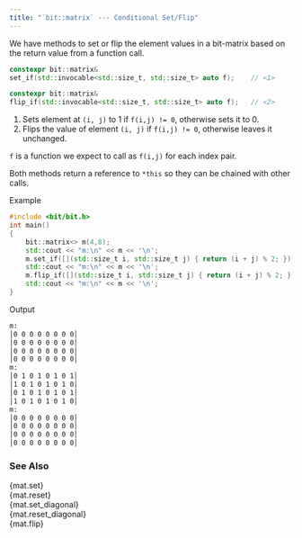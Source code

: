 ```yaml
---
title: "`bit::matrix` --- Conditional Set/Flip"
---
```


We have methods to set or flip the element values in a bit-matrix based on the return value from a function call.

```cpp
constexpr bit::matrix&
set_if(std::invocable<std::size_t, std::size_t> auto f);    // <1>

constexpr bit::matrix&
flip_if(std::invocable<std::size_t, std::size_t> auto f);   // <2>
```
1. Sets element at `(i, j)` to 1 if `f(i,j) != 0`, otherwise sets it to 0.
2. Flips the value of element `(i, j)` if `f(i,j) != 0`, otherwise leaves it unchanged.

`f` is a function we expect to call as `f(i,j)` for each index pair.

Both methods return a reference to `*this` so they can be chained with other calls.

[Example]{.bt}
```cpp
#include <bit/bit.h>
int main()
{
    bit::matrix<> m(4,8);
    std::cout << "m:\n" << m << '\n';
    m.set_if([](std::size_t i, std::size_t j) { return (i + j) % 2; });
    std::cout << "m:\n" << m << '\n';
    m.flip_if([](std::size_t i, std::size_t j) { return (i + j) % 2; });
    std::cout << "m:\n" << m << '\n';
}
```

[Output]{.bt}
```bash
m:
│0 0 0 0 0 0 0 0│
│0 0 0 0 0 0 0 0│
│0 0 0 0 0 0 0 0│
│0 0 0 0 0 0 0 0│
m:
│0 1 0 1 0 1 0 1│
│1 0 1 0 1 0 1 0│
│0 1 0 1 0 1 0 1│
│1 0 1 0 1 0 1 0│
m:
│0 0 0 0 0 0 0 0│
│0 0 0 0 0 0 0 0│
│0 0 0 0 0 0 0 0│
│0 0 0 0 0 0 0 0│
```

### See Also
{mat.set}               \
{mat.reset}             \
{mat.set_diagonal}      \
{mat.reset_diagonal}    \
{mat.flip}
